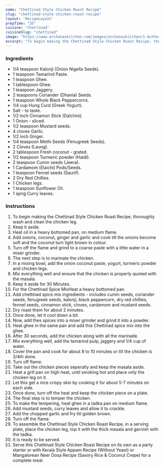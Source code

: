 ---
name: "Chettinad Style Chicken Roast Recipe"
slug: "chettinad-style-chicken-roast-recipe"
layout: 'RecipeLayout'
prepTime: "35"
cuisine: "Chettinad"
cuisineSlug: "chettinad"
image: "https://www.archanaskitchen.com/images/archanaskitchen/1-Author/sneha-archanaskitchen.com/Chettinad_Style_Chicken_Roast_Recipe_semigravy_1600.jpg"
excerpt: "To begin making the Chettinad Style Chicken Roast Recipe, thoroughly wash and clean the chicken leg"
---

### Ingredients

- 1/4 teaspoon Kalonji (Onion Nigella Seeds).
- 1 teaspoon Tamarind Paste.
- 1 teaspoon Ghee.
- 1 tablespoon Ghee.
- 1 teaspoon Jaggery.
- 2 teaspoons Coriander (Dhania) Seeds.
- 1 teaspoon Whole Black Peppercorns.
- 1/4 cup Hung Curd (Greek Yogurt).
- Salt - to taste.
- 1/2 inch Cinnamon Stick (Dalchini).
- 1 Onion - sliced.
- 1/2 teaspoon Mustard seeds.
- 4 cloves Garlic.
- 1/2 inch Ginger.
- 1/4 teaspoon Methi Seeds (Fenugreek Seeds).
- 2 Cloves (Laung).
- 2 tablespoon Fresh coconut - grated.
- 1/2 teaspoon Turmeric powder (Haldi).
- 2 teaspoon Cumin seeds (Jeera).
- 1 Cardamom (Elaichi) Pods/Seeds.
- 1 teaspoon Fennel seeds (Saunf).
- 2 Dry Red Chillies.
- 1 Chicken legs.
- 1 teaspoon Sunflower Oil.
- 1 sprig Curry leaves.

### Instructions

1. To begin making the Chettinad Style Chicken Roast Recipe, thoroughly wash and clean the chicken leg.
1. Keep it aside.
1. Heat oil in a heavy bottomed pan, on medium flame.
1. Add onions, coconut, ginger and garlic and cook till the onions become soft and the coconut turn light brown in colour.
1. Turn off the flame and grind to a coarse paste with a little water in a mixer grinder.
1. The next step is to marinate the chicken.
1. In a mixing bowl, add the onion coconut paste, yogurt, turmeric powder and chicken legs.
1. Mix everything well and ensure that the chicken is properly quoted with the masala.
1. Keep it aside for 30 Minutes.
1. For the Chettinad Spice MixHeat a heavy bottomed pan.
1. Add chettinad spice mix ingredients -  includes cumin seeds, coriander seeds, fenugreek seeds, kalonji, black peppercorn, dry red chillies, fennel seeds, cinnamon stick, cloves, cardamom and mustard seeds.
1. Dry roast them for about 2 minutes.
1. Once done, let it cool down a bit.
1. Now, add thes spices into a mixer grinder and grind it into a powder.
1. Heat ghee in the same pan and add this Chettinad spice mix into the ghee.
1. After 30 seconds, add the chicken along with all the marinade.
1. Mix everything well, add the tamarind pulp, jaggery and 1/4 cup of water.
1. Cover the pan and cook for about 8 to 10 minutes or till the chicken is 3/4th done.
1. Turn off flame.
1. Take out the chicken pieces seperatly and keep the masala aside.
1. Heat a grill pan on high heat, until smoking hot and place only the chicken leg on it.
1. Let this get a nice crispy skin by cooking it for about 5-7 minutes on each side.
1. Once done, turn off the heat and keep the chicken piece on a plate.
1. The final step is to temper the chicken.
1. To make the tempering, heat ghee in a tadka pan on medium flame.
1. Add mustard seeds, curry leaves and allow it to crackle.
1. Add the chopped garlic and fry till golden brown.
1. Turn off the flame.
1. To assemble the Chettinad Style Chicken Roast Recipe, in a serving plate, place the chicken leg, top it with the thick masala and garnish with the tadka.
1. It is ready to be served.
1. Serve this Chettinad Style Chicken Roast Recipe on its own as a party starter or with Kerala Style Appam Recipe (Without Yeast) or Mangalorean Neer Dosa Recipe (Savory Rice & Coconut Crepe) for a complete meal.
